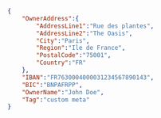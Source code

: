 ```json REST  

{
    "OwnerAddress":{
        "AddressLine1":"Rue des plantes",
        "AddressLine2":"The Oasis",
        "City":"Paris",
        "Region":"Ile de France",
        "PostalCode":"75001",
        "Country":"FR"
    },
    "IBAN":"FR7630004000031234567890143",
    "BIC":"BNPAFRPP",
    "OwnerName":"John Doe",
    "Tag":"custom meta"
}  
```